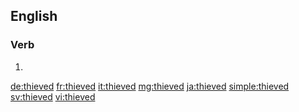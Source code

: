 ==English==

===Verb===
{{head|en}}

# {{en-past of|thieve}}

[[de:thieved]]
[[fr:thieved]]
[[it:thieved]]
[[mg:thieved]]
[[ja:thieved]]
[[simple:thieved]]
[[sv:thieved]]
[[vi:thieved]]